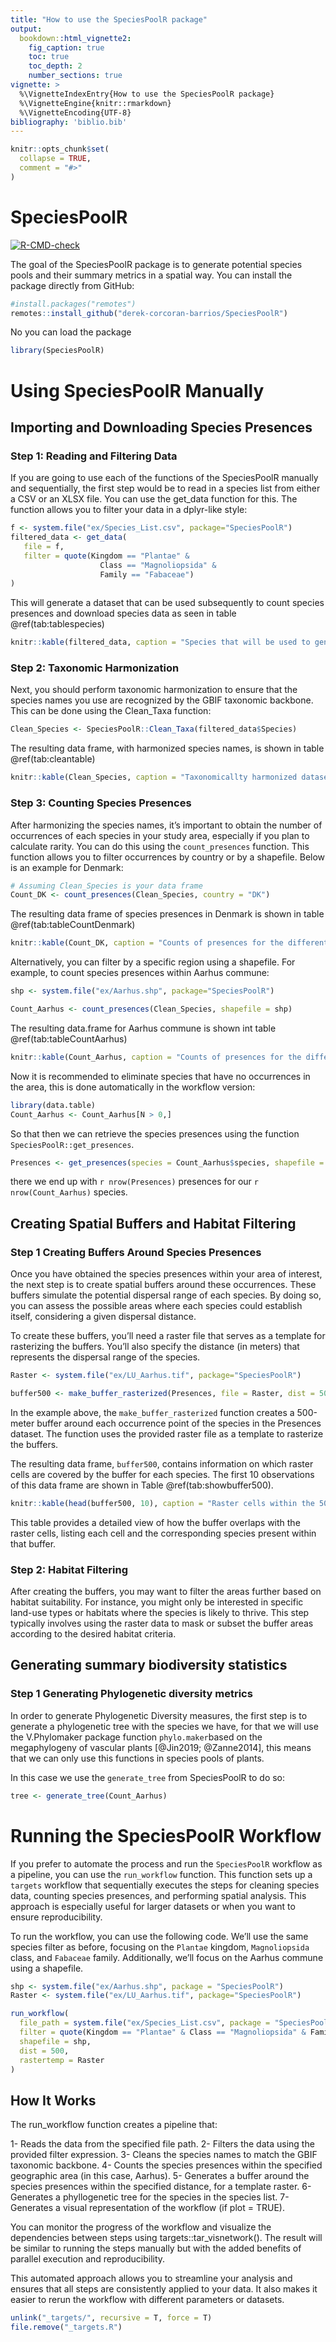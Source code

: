 ```yaml
---
title: "How to use the SpeciesPoolR package"
output:
  bookdown::html_vignette2:
    fig_caption: true
    toc: true
    toc_depth: 2
    number_sections: true
vignette: >
  %\VignetteIndexEntry{How to use the SpeciesPoolR package}
  %\VignetteEngine{knitr::rmarkdown}
  %\VignetteEncoding{UTF-8}
bibliography: 'biblio.bib'
---
```




```r
knitr::opts_chunk$set(
  collapse = TRUE,
  comment = "#>"
)
```

# SpeciesPoolR

<!-- badges: start -->
[![R-CMD-check](https://github.com/derek-corcoran-barrios/SpeciesPoolR/actions/workflows/R-CMD-check.yaml/badge.svg)](https://github.com/derek-corcoran-barrios/SpeciesPoolR/actions/workflows/R-CMD-check.yaml)
<!-- badges: end -->

The goal of the SpeciesPoolR package is to generate potential species pools and their summary metrics in a spatial way. You can install the package directly from GitHub:

```r
#install.packages("remotes")
remotes::install_github("derek-corcoran-barrios/SpeciesPoolR")
```

No you can load the package

```r
library(SpeciesPoolR)
```

# Using SpeciesPoolR Manually

## Importing and Downloading Species Presences

### Step 1: Reading and Filtering Data

If you are going to use each of the functions of the SpeciesPoolR manually and sequentially, the first step would be to read in a species list from either a CSV or an XLSX file. You can use the get_data function for this. The function allows you to filter your data in a dplyr-like style:

```r
f <- system.file("ex/Species_List.csv", package="SpeciesPoolR")
filtered_data <- get_data(
   file = f,
   filter = quote(Kingdom == "Plantae" & 
                    Class == "Magnoliopsida" & 
                    Family == "Fabaceae")
)
```

This will generate a dataset that can be used subsequently to count species presences and download species data as seen in table \@ref(tab:tablespecies)

```r
knitr::kable(filtered_data, caption = "Species that will be used to generate species pools")
```

### Step 2: Taxonomic Harmonization

Next, you should perform taxonomic harmonization to ensure that the species names you use are recognized by the GBIF taxonomic backbone. This can be done using the Clean_Taxa function:

```r
Clean_Species <- SpeciesPoolR::Clean_Taxa(filtered_data$Species)
```

The resulting data frame, with harmonized species names, is shown in table \@ref(tab:cleantable)

```r
knitr::kable(Clean_Species, caption = "Taxonomicallty harmonized dataset")
```

### Step 3: Counting Species Presences

After harmonizing the species names, it's important to obtain the number of occurrences of each species in your study area, especially if you plan to calculate rarity. You can do this using the `count_presences` function. This function allows you to filter occurrences by country or by a shapefile. Below is an example for Denmark:

```r
# Assuming Clean_Species is your data frame
Count_DK <- count_presences(Clean_Species, country = "DK")
```

The resulting data frame of species presences in Denmark is shown in table \@ref(tab:tableCountDenmark)

```r
knitr::kable(Count_DK, caption = "Counts of presences for the different species within Denmark")
```

Alternatively, you can filter by a specific region using a shapefile. For example, to count species presences within Aarhus commune:

```r
shp <- system.file("ex/Aarhus.shp", package="SpeciesPoolR")

Count_Aarhus <- count_presences(Clean_Species, shapefile = shp)
```

The resulting data.frame for Aarhus commune is shown int table \@ref(tab:tableCountAarhus)

```r
knitr::kable(Count_Aarhus, caption = "Counts of presences for the different species within Aarhus commune")
```

Now it is recommended to eliminate species that have no occurrences in the area, this is done automatically in the workflow version:

```r
library(data.table)
Count_Aarhus <- Count_Aarhus[N > 0,]
```

So that then we can retrieve the species presences using the function `SpeciesPoolR::get_presences`.

```r
Presences <- get_presences(species = Count_Aarhus$species, shapefile = shp)
```

there we end up with `r nrow(Presences)` presences for our `r nrow(Count_Aarhus)` species.

## Creating Spatial Buffers and Habitat Filtering

### Step 1 Creating Buffers Around Species Presences

Once you have obtained the species presences within your area of interest, the next step is to create spatial buffers around these occurrences. These buffers simulate the potential dispersal range of each species. By doing so, you can assess the possible areas where each species could establish itself, considering a given dispersal distance.

To create these buffers, you'll need a raster file that serves as a template for rasterizing the buffers. You'll also specify the distance (in meters) that represents the dispersal range of the species.

```r
Raster <- system.file("ex/LU_Aarhus.tif", package="SpeciesPoolR")

buffer500 <- make_buffer_rasterized(Presences, file = Raster, dist = 500)
```

In the example above, the `make_buffer_rasterized` function creates a 500-meter buffer around each occurrence point of the species in the Presences dataset. The function uses the provided raster file as a template to rasterize the buffers.

The resulting data frame, `buffer500`, contains information on which raster cells are covered by the buffer for each species. The first 10 observations of this data frame are shown in Table \@ref(tab:showbuffer500).

```r
knitr::kable(head(buffer500, 10), caption = "Raster cells within the 500-meter buffer of each species")
```

This table provides a detailed view of how the buffer overlaps with the raster cells, listing each cell and the corresponding species present within that buffer.

### Step 2: Habitat Filtering

After creating the buffers, you may want to filter the areas further based on habitat suitability. For instance, you might only be interested in specific land-use types or habitats where the species is likely to thrive. This step typically involves using the raster data to mask or subset the buffer areas according to the desired habitat criteria.

## Generating summary biodiversity statistics

### Step 1 Generating Phylogenetic diversity metrics

In order to generate Phylogenetic Diversity measures, the first step is to generate a phylogenetic tree with the species we have, for that we will use the V.Phylomaker package function `phylo.maker`based on the megaphylogeny of vascular plants [@Jin2019; @Zanne2014], this means that we can only use this functions in species pools of plants.

In this case we use the `generate_tree` from SpeciesPoolR to do so:

```r
tree <- generate_tree(Count_Aarhus)
```

# Running the SpeciesPoolR Workflow

If you prefer to automate the process and run the `SpeciesPoolR` workflow as a pipeline, you can use the `run_workflow` function. This function sets up a `targets` workflow that sequentially executes the steps for cleaning species data, counting species presences, and performing spatial analysis. This approach is especially useful for larger datasets or when you want to ensure reproducibility.

To run the workflow, you can use the following code. We'll use the same species filter as before, focusing on the `Plantae` kingdom, `Magnoliopsida` class, and `Fabaceae` family. Additionally, we'll focus on the Aarhus commune using a shapefile.

```r
shp <- system.file("ex/Aarhus.shp", package = "SpeciesPoolR")
Raster <- system.file("ex/LU_Aarhus.tif", package="SpeciesPoolR")

run_workflow(
  file_path = system.file("ex/Species_List.csv", package = "SpeciesPoolR"),
  filter = quote(Kingdom == "Plantae" & Class == "Magnoliopsida" & Family == "Fabaceae"),
  shapefile = shp,
  dist = 500,
  rastertemp = Raster
)
```


## How It Works

The run_workflow function creates a pipeline that:

1- Reads the data from the specified file path.
2- Filters the data using the provided filter expression.
3- Cleans the species names to match the GBIF taxonomic backbone.
4- Counts the species presences within the specified geographic area (in this case, Aarhus).
5- Generates a buffer around the species presences within the specified distance, for a template raster.
6- Generates a phyllogenetic tree for the species in the species list.
7- Generates a visual representation of the workflow (if plot = TRUE).

You can monitor the progress of the workflow and visualize the dependencies between steps using targets::tar_visnetwork(). The result will be similar to running the steps manually but with the added benefits of parallel execution and reproducibility.

This automated approach allows you to streamline your analysis and ensures that all steps are consistently applied to your data. It also makes it easier to rerun the workflow with different parameters or datasets.

```r
unlink("_targets/", recursive = T, force = T)
file.remove("_targets.R")
```
